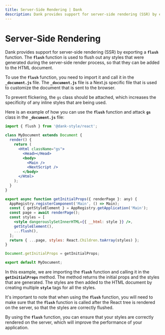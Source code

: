 ```yaml
---
title: Server-Side Rendering | Dank
description: Dank provides support for server-side rendering (SSR) by exporting a flush function to flush out any styles that were generated during the SSR process.
---
```



<Meta title="configuration/SSR" />

# Server-Side Rendering

Dank provides support for server-side rendering (SSR) by exporting a **`flush`** function. The **`flush`** function is used to flush out any styles that were generated during the server-side render process, so that they can be added to the HTML document.

To use the **`flush`** function, you need to import it and call it in the **`_document.js`** file. The **`_document.js`** file is a Next.js specific file that is used to customize the document that is sent to the browser.

To prevent flickering, the `gs` class should be attached, which increases the specificity of any inline styles that are being used.

Here is an example of how you can use the **`flush`** function and attack **`gs`** class in the **`_document.js`** file:

```jsx
import { flush } from '@dank-style/react';

class MyDocument extends Document {
  render() {
    return (
      <Html className="gs">
        <Head></Head>
        <body>
          <Main />
          <NextScript />
        </body>
      </Html>
    );
  }
}

export async function getInitialProps({ renderPage }: any) {
  AppRegistry.registerComponent('Main', () => Main);
  const { getStyleElement } = AppRegistry.getApplication('Main');
  const page = await renderPage();
  const styles = [
    <style dangerouslySetInnerHTML={{ __html: style }} />,
    getStyleElement(),
    ...flush(),
  ];
  return { ...page, styles: React.Children.toArray(styles) };
}

Document.getInitialProps = getInitialProps;

export default MyDocument;
```

In this example, we are importing the **`flush`** function and calling it in the **`getInitialProps`** method. The method returns the initial props and the styles that are generated. The styles are then added to the HTML document by creating multiple **`style`** tags for all the styles.

It's important to note that when using the **`flush`** function, you will need to make sure that the **`flush`** function is called after the React tree is rendered on the server, so that the styles are correctly flushed.

By using the **`flush`** function, you can ensure that your styles are correctly rendered on the server, which will improve the performance of your application.
